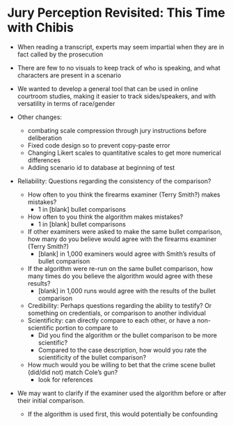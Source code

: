 # Jury Perception Revisited: This Time with Chibis {#study2}

- When reading a transcript, experts may seem impartial when they are in fact called by the prosecution
- There are few to no visuals to keep track of who is speaking, and what characters are present in a scenario
- We wanted to develop a general tool that can be used in online courtroom studies, making it easier to track sides/speakers, and with versatility in terms of race/gender

- Other changes:
  - combating scale compression through jury instructions before deliberation
  - Fixed code design so to prevent copy-paste error
  - Changing Likert scales to quantitative scales to get more numerical differences
  - Adding scenario id to database at beginning of test
- Reliability: Questions regarding the consistency of the comparison?
  - How often to you think the firearms examiner (Terry Smith?) makes mistakes?
     - 1 in [blank] bullet comparisons
   - How often to you think the algorithm makes mistakes?
     - 1 in [blank] bullet comparisons
   - If other examiners were asked to make the same bullet comparison, how many do you believe would agree with the firearms examiner (Terry Smith?)
     - [blank] in 1,000 examiners would agree with Smith's results of bullet comparison
   - If the algorithm were re-run on the same bullet comparison, how many times do you believe the algorithm would agree with these results?
       - [blank] in 1,000 runs would agree with the results of the bullet comparison
   - Credibility: Perhaps questions regarding the ability to testify? Or something on credentials, or comparison to another individual
   - Scientificity: can directly compare to each other, or have a non-scientific portion to compare to
     - Did you find the algorithm or the bullet comparison to be more scientific?
     - Compared to the case description, how would you rate the scientificity of the bullet comparison?
   - How much would you be willing to bet that the crime scene bullet (did/did not) match Cole's gun?
     - look for references
  
- We may want to clarify if the examiner used the algorithm before or after their initial comparison.
  - If the algorithm is used first, this would potentially be confounding